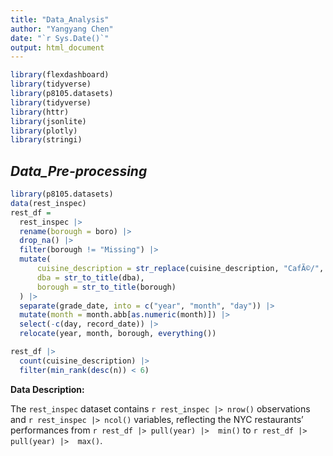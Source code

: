 ```yaml
---
title: "Data_Analysis"
author: "Yangyang Chen"
date: "`r Sys.Date()`"
output: html_document
---
```



```r
library(flexdashboard)
library(tidyverse)
library(p8105.datasets)
library(tidyverse)
library(httr)
library(jsonlite)
library(plotly)
library(stringi)
```

## _Data_Pre-processing_

```r
library(p8105.datasets)
data(rest_inspec)
rest_df = 
  rest_inspec |> 
  rename(borough = boro) |> 
  drop_na() |> 
  filter(borough != "Missing") |> 
  mutate(
      cuisine_description = str_replace(cuisine_description, "CafÃ©/", "Café/"),
      dba = str_to_title(dba),
      borough = str_to_title(borough)
  ) |> 
  separate(grade_date, into = c("year", "month", "day")) |>
  mutate(month = month.abb[as.numeric(month)]) |> 
  select(-c(day, record_date)) |> 
  relocate(year, month, borough, everything())

rest_df |> 
  count(cuisine_description) |> 
  filter(min_rank(desc(n)) < 6) 

```
**Data Description:**

The `rest_inspec` dataset contains `r rest_inspec |> nrow()` observations and `r rest_inspec |> ncol()` variables, reflecting the NYC restaurants' performances from `r rest_df |> pull(year) |>  min()` to `r rest_df |> pull(year) |>  max()`.